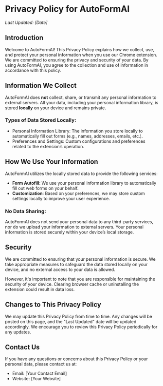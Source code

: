 # Privacy Policy for AutoFormAI

_Last Updated: [Date]_

## Introduction

Welcome to AutoFormAI! This Privacy Policy explains how we collect, use, and protect your personal information when you use our Chrome extension. We are committed to ensuring the privacy and security of your data. By using AutoFormAI, you agree to the collection and use of information in accordance with this policy.

## Information We Collect

AutoFormAI does **not** collect, share, or transmit any personal information to external servers. All your data, including your personal information library, is stored **locally** on your device and remains private.

### Types of Data Stored Locally:

- Personal Information Library: The information you store locally to automatically fill out forms (e.g., names, addresses, emails, etc.).
- Preferences and Settings: Custom configurations and preferences related to the extension’s operation.

## How We Use Your Information

AutoFormAI utilizes the locally stored data to provide the following services:

- **Form Autofill**: We use your personal information library to automatically fill out web forms on your behalf.
- **Customization**: Based on your preferences, we may store custom settings locally to improve your user experience.

### No Data Sharing:
AutoFormAI does not send your personal data to any third-party services, nor do we upload your information to external servers. Your personal information is stored securely within your device’s local storage.

## Security

We are committed to ensuring that your personal information is secure. We take appropriate measures to safeguard the data stored locally on your device, and no external access to your data is allowed.

However, it's important to note that you are responsible for maintaining the security of your device. Clearing browser cache or uninstalling the extension could result in data loss.

## Changes to This Privacy Policy

We may update this Privacy Policy from time to time. Any changes will be posted on this page, and the "Last Updated" date will be updated accordingly. We encourage you to review this Privacy Policy periodically for any updates.

## Contact Us

If you have any questions or concerns about this Privacy Policy or your personal data, please contact us at:

- Email: [Your Contact Email]
- Website: [Your Website]

